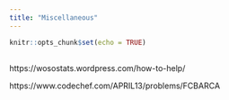 ```yaml
---
title: "Miscellaneous"
---
```


```r
knitr::opts_chunk$set(echo = TRUE)
```

## 

https://wosostats.wordpress.com/how-to-help/

https://www.codechef.com/APRIL13/problems/FCBARCA